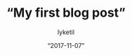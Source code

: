 ---
id: “8cc66bd7-9cc4-4ae2-a34a-9a5e5f02fcef"
slug: “my-first-post”
date: “2017-11-07”
title: “My first blog post”
desc: “Just a description for the big geeks out there, a small description to rule them all and in the darkness bind them.”
featured_image: “./img/koko-head.jpg”
author: lyketil
complexity: 3
goals: [“trafic”, “notoriete”]
category: “webmarketing”
tools: [“facebook-ads”, “mailchimp”]
featured: 1
draft: false
---